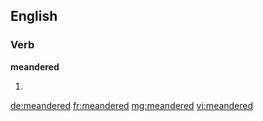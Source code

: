 ==English==

===Verb===
'''meandered'''

# {{past of|[[meander]]}}

[[de:meandered]]
[[fr:meandered]]
[[mg:meandered]]
[[vi:meandered]]